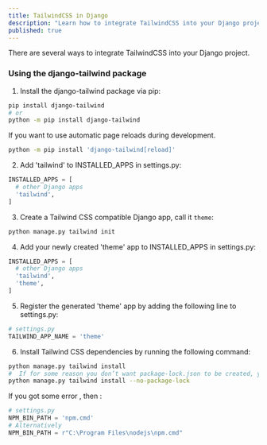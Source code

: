 ```yaml
---
title: TailwindCSS in Django
description: "Learn how to integrate TailwindCSS into your Django project for modern styling."
published: true
---
```


There are several ways to integrate TailwindCSS into your Django project.

### Using the django-tailwind package

1. Install the django-tailwind package via pip:

```bash
pip install django-tailwind
# or
python -m pip install django-tailwind
```

If you want to use automatic page reloads during development.

```bash
python -m pip install 'django-tailwind[reload]'
```

2. Add 'tailwind' to INSTALLED_APPS in settings.py:

```python
INSTALLED_APPS = [
  # other Django apps
  'tailwind',
]
```

3. Create a Tailwind CSS compatible Django app, call it `theme`:

```bash
python manage.py tailwind init
```

4. Add your newly created 'theme' app to INSTALLED_APPS in settings.py:

```python
INSTALLED_APPS = [
  # other Django apps
  'tailwind',
  'theme',
]
```

5. Register the generated 'theme' app by adding the following line to settings.py:

```python
# settings.py
TAILWIND_APP_NAME = 'theme'
```

6. Install Tailwind CSS dependencies by running the following command:

```bash
python manage.py tailwind install
#  If for some reason you don’t want package-lock.json to be created, you can use the --no-package-lock flag:
python manage.py tailwind install --no-package-lock
```

If you got some error , then : 

```python
# settings.py
NPM_BIN_PATH = 'npm.cmd'
# Alternatively
NPM_BIN_PATH = r"C:\Program Files\nodejs\npm.cmd"
```















